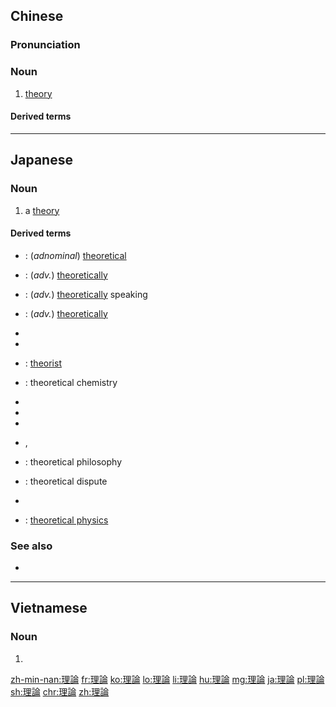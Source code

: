 {{also|理论}}
==Chinese==
{{zh-forms|s=理论}}

===Pronunciation===
{{zh-pron
|m=lǐlùn
|c=lei5 leon6
|h=pfs=lî-lun
|mn=lí-lūn
|cat=n
}}

===Noun===
{{zh-noun}}

# {{lb|zh|mathematics|physics|literary|political|etc}} [[theory]]
#: {{zh-x|馬克思主義 理論|Marxist '''theory'''}}

====Derived terms====
{{zh-der|理論家|弦理論|音樂理論|樂理}}

{{zh-cat|Elementary}}

----

==Japanese==
{{ja-kanjitab|理|論}}

===Noun===
{{ja-noun|りろん}}

# a [[theory]]

====Derived terms====
* {{ja-r|理論的|りろんてき}}: (''adnominal'') [[theoretical]]
* {{ja-r|理論的に|りろんてき に}}: (''adv.'') [[theoretically]]
* {{ja-r|理論的には|りろんてき に は}}: (''adv.'') [[theoretically]] speaking
* {{ja-r|理論上|りろんじょう}}: (''adv.'') [[theoretically]]
* {{ja-r|理論家|りろんか}}
* {{ja-r|グラフ理論|グラフ りろん}}
* {{ja-r|理論家|りろんか}}: [[theorist]]
* {{ja-r|理論化学|りろんかがく}}: theoretical chemistry
* {{ja-r|理論空燃比|りろんくうねんひ}}
* {{ja-r|理論体系|りろんたいけい}}
* {{ja-r|理論値|りろんち}}
* {{ja-r|理論づける|りろんづける}}, {{ja-r|理論付ける|りろんづける}}
* {{ja-r|理論哲学|りろんてつがく}}: theoretical philosophy
* {{ja-r|理論闘争|りろんとうそう}}: theoretical dispute
* {{ja-r|理論武装|りろんぶそう}}
* {{ja-r|理論物理学|りろんぶつりがく}}: [[theoretical physics]]

===See also===
* {{ja-r|論理|ろんり}}

----

==Vietnamese==
{{vi-hantutab}}

===Noun===
{{vi-hantu}}

# {{han tu form of|lý luận|[[theory]]}}

[[zh-min-nan:理論]]
[[fr:理論]]
[[ko:理論]]
[[lo:理論]]
[[li:理論]]
[[hu:理論]]
[[mg:理論]]
[[ja:理論]]
[[pl:理論]]
[[sh:理論]]
[[chr:理論]]
[[zh:理論]]